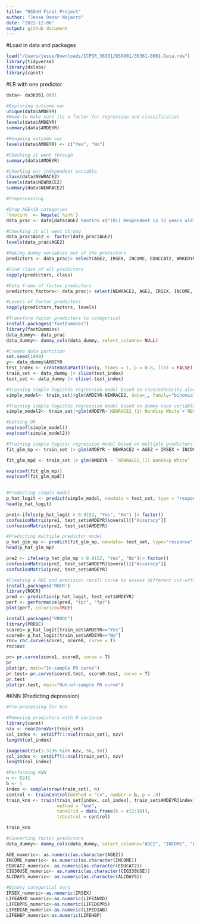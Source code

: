 ```yaml
---
title: "NSDUH Final Project"
author: "Jesse Osmar Najarro"
date: "2022-12-06"
output: github document
---
```

#Load in data and packages 
```r
load("/Users/jesse/Downloads/ICPSR_36361/DS0001/36361-0001-Data.rda")
library(tidyverse)
library(dslabs)
library(caret)
```

#LR with one predictor 
```r
data<- da36361.0001

#Exploring outcome var 
unique(data$AMDEYR)
#Need to make sure its a factor for regression and classification
levels(data$AMDEYR) 
summary(data$AMDEYR)

#Renaming outcome var 
levels(data$AMDEYR) <- c("Yes", "No")

#Checking it went through
summary(data$AMDEYR)

#Checking our independent variable
class(data$NEWRACE2)
levels(data$NEWRACE2)
summary(data$NEWRACE2)
```


```r
#Preprocessing 

#Drop AGE<18 categories
`%notin%` <- Negate(`%in%`)
data_prac <- data[data$AGE2 %notin% c("(01) Respondent is 12 years old", "(02) Respondent is 13 years old", "(03) Respondent is 14 years old", "(04) Respondent is 15 years old", "(05) Respondent is 16 years old", "(06) Respondent is 17 years old"), ]

#Checking it all went throug
data_prac$AGE2 <- factor(data_prac$AGE2)
levels(data_prac$AGE2)

#Making dummy variables out of the predictors 
predictors <- data_prac|> select(AGE2, IRSEX, INCOME, EDUCCAT2, WRKEDYR, ALCDAYS, CIG30USE, LIFANXD, LIFDIAB, LIFHBP)

#Find class of all predictors
sapply(predictors, class)

#Data frame of factor predictors 
predictors_factors<- data_prac|> select(NEWRACE2, AGE2, IRSEX, INCOME, EDUCCAT2, WRKEDYR, LIFANXD, LIFDIAB, LIFHBP)

#Levels of factor predictors 
sapply(predictors_factors, levels)

#Transform factor predictors to categorical 
install.packages("fastDummies")
library(fastDummies)
data_dummy<- data_prac
data_dummy<- dummy_cols(data_dummy, select_columns= NULL)

```

```r
#Create data partition 
set.seed(1990)
y<- data_dummy$AMDEYR
test_index <- createDataPartition(y, times = 1, p = 0.8, list = FALSE)
train_set <- data_dummy |> slice(test_index)
test_set <- data_dummy |> slice(-test_index)
```


```r
#Training simple logistic regression model based on race/ethnicity alone 
simple_model<- train_set|>glm(AMDEYR~NEWRACE2, data=_, family="binomial")

#Training simple logistic regression model based on dummy race variables 
simple_model2<- train_set|>glm(AMDEYR~`NEWRACE2_(1) NonHisp White`+`NEWRACE2_(2) NonHisp Black/Afr Am`+`NEWRACE2_(3) NonHisp Native Am/AK Native`+`NEWRACE2_(4) NonHisp Native HI/Other Pac Isl`+`NEWRACE2_(5) NonHisp Asian`+`NEWRACE2_(6) NonHisp more than one race`+`NEWRACE2_(7) Hispanic`, data=_, family="binomial")

#Getting OR 
exp(coef(simple_model))
exp(coef(simple_model2))

#Training simple logisic regression model based on multiple predictors
fit_glm_mp <- train_set |> glm(AMDEYR ~ NEWRACE2 + AGE2 + IRSEX + INCOME + EDUCCAT2 + CIG30USE + ALCDAYS + LIFANXD + LIFDEPRS + LIFDIAB + LIFHBP, data=_, family = "binomial")

fit_glm_mpd <- train_set |> glm(AMDEYR ~ `NEWRACE2_(1) NonHisp White` + `NEWRACE2_(2) NonHisp Black/Afr Am`+ `NEWRACE2_(3) NonHisp Native Am/AK Native`+`NEWRACE2_(4) NonHisp Native HI/Other Pac Isl`+`NEWRACE2_(5) NonHisp Asian`+`NEWRACE2_(6) NonHisp more than one race`+`NEWRACE2_(7) Hispanic`+ `AGE2_(07) Respondent is 18 years old`+`AGE2_(08) Respondent is 19 years old`+`AGE2_(09) Respondent is 20 years old`+`AGE2_(10) Respondent is 21 years old`+`AGE2_(11) Respondent is 22 or 23 years old`+`AGE2_(12) Respondent is 24 or 25 years old`+`AGE2_(13) Respondent is between 26 and 29 years old`+`AGE2_(14) Respondent is between 30 and 34 years old`+`AGE2_(15) Respondent is between 35 and 49 years old`+`AGE2_(16) Respondent is between 50 and 64 years old`+`AGE2_(17) Respondent is 65 years old or older`+ IRSEX+ `INCOME_(1) Less than $20,000`+`INCOME_(2) $20,000 - $49,999`+`INCOME_(3) $50,000 - $74,999`+`INCOME_(4) $75,000 or More`+`EDUCCAT2_(1) Less than high school (IREDUC2<=7 and AGE2>=7)`+`EDUCCAT2_(2) High school graduate (IREDUC2=8 and AGE2>=7)`+`EDUCCAT2_(3) Some college (IREDUC2=9-10 and AGE2>=7)`+`EDUCCAT2_(4) College graduate (IREDUC2=11 and AGE2>=7)`+`EDUCCAT2_(5) 12 to 17 year olds (AGE2<=6)`+CIG30USE+ALCDAYS+LIFANXD+ LIFDEPRS+LIFHBP+WRKEDYR, data=_, family="binomial")

exp(coef(fit_glm_mp))
exp(coef(fit_glm_mpd))
                                
```


```r
#Predicting simple model 
p_hat_logit <- predict(simple_model, newdata = test_set, type = "response")
head(p_hat_logit)

pre1<-ifelse(p_hat_logit > 0.9152, "Yes", "No") |> factor()
confusionMatrix(pre1, test_set$AMDEYR)$overall[["Accuracy"]]
confusionMatrix(pre1, test_set$AMDEYR)

#Predicting multiple predictor model 
p_hat_glm_mp <- predict(fit_glm_mp, newdata= test_set, type="response")
head(p_hat_glm_mp)

pre2 <- ifelse(p_hat_glm_mp > 0.9152, "Yes", "No")|> factor()
confusionMatrix(pre2, test_set$AMDEYR)$overall[["Accuracy"]]
confusionMatrix(pre2, test_set$AMDEYR)
```

```r
#Creating a ROC and precision recall curve to assess different cut-offs 
install.packages('ROCR')
library(ROCR)
pred <- prediction(p_hat_logit, test_set$AMDEYR)
perf <- performance(pred, "tpr", "fpr")
plot(perf, colorize=TRUE)

install.packages("PRROC")
library(PRROC)
score1= p_hat_logit[train_set$AMDEYR=="Yes"]
score0= p_hat_logit[train_set$AMDEYR=="No"]
roc= roc.curve(score1, score0, curve = T)
roc$auc

pr= pr.curve(score1, score0, curve = T)
pr
plot(pr, main="In-sample PR curve")
pr.test= pr.curve(score1.test, score0.test, curve = T)
pr.test
plot(pr.test, main="Out-of-sample PR curve")

```

#KNN (Predicting depression)

```r
#Pre-processing for knn 

#Removing predictors with 0 variance 
library(caret)
nzv <- nearZeroVar(train_set)
col_index <- setdiff(1:ncol(train_set), nzv)
length(col_index)

image(matrix(1:3136 %in% nzv, 56, 56))
col_index <- setdiff(1:ncol(train_set), nzv)
length(col_index)

```

```r
#Performing KNN 
n <- 8241
b <- 5
index <- sample(nrow(train_set), n)
control <- trainControl(method = "cv", number = b, p = .9)
train_knn <- train(train_set[index, col_index], train_set$AMDEYR[index], 
                   method = "knn", 
                   tuneGrid = data.frame(k = c(2:10)),
                   trControl = control)

train_knn
```




```r
#Converting factor predictors
data_dummy<- dummy_cols(data_dummy, select_columns="AGE2", "INCOME", "EDUCAT2", "CIG30USE", "ALCDAYS") 

AGE_numeric<- as.numeric(as.character(AGE2))
INCOME_numeric<- as.numeric(as.character(INCOME))
EDUCAT2_numeric<- as.numeric(as.character(EDUCAT2))
CIG30USE_numeric<- as.numeric(as.character(CIG330USE))
ALCDAYS_numeric<- as.numeric(as.character(ALCDAYS))

#Binary categorical vars
IRSEX_numeric<-as.numeric(IRSEX)
LIFEANXD_numeric<-as.numeric(LIFEANXD)
LIFEDPRS_numeric<-as.numeric(LIFEDEPRS)
LIFEDIAB_numeric<-as.numeric(LIFEDIAB)
LIFEHBP_numeric<-as.numeric(LIFEHBP)

```


